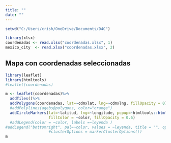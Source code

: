 ```yaml
---
title: ""
date: ""
---
```


```r
setwd("C:/Users/crish/OneDrive/Documents/D4C")

library(xlsx)
coordenadas <- read.xlsx("coordenadas.xlsx", 1)
mexico_city  <- read.xlsx("coordenadas.xlsx", 2)

```

## Mapa con coordenadas seleccionadas

```r
library(leaflet)
library(htmltools)
#leaflet(coordenadas)

m <- leaflet(coordenadas)%>%  
  addTiles()%>%
  addPolygons(coordenadas, lat=~cdmxlat, lng=~cdmxlng, fillOpacity = 0) %>%
  #addPolylines(agebs@polygons, color="orange")
  addCircleMarkers(lat=~latitud, lng=~longitude, popup=~htmltools::htmlEscape(nombre), weight=0, radius=6, 
                   fillColor = ~color, fillOpacity = 0.6)
  #addLegend(color = ~color, labels =~leyenda )
#addLegend("bottomright", pal=~color, values = ~leyenda, title = "", opacity = 1)
                   #clusterOptions = markerClusterOptions())
m

```

